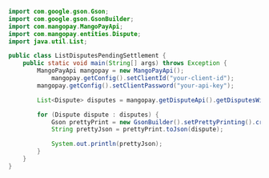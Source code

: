 ```java Java 
import com.google.gson.Gson;
import com.google.gson.GsonBuilder;
import com.mangopay.MangoPayApi;
import com.mangopay.entities.Dispute;
import java.util.List;

public class ListDisputesPendingSettlement {
    public static void main(String[] args) throws Exception {
        MangoPayApi mangopay = new MangoPayApi();
            mangopay.getConfig().setClientId("your-client-id");
        mangopay.getConfig().setClientPassword("your-api-key");

        List<Dispute> disputes = mangopay.getDisputeApi().getDisputesWithPendingSettlement();

        for (Dispute dispute : disputes) {
            Gson prettyPrint = new GsonBuilder().setPrettyPrinting().create();
            String prettyJson = prettyPrint.toJson(dispute);

            System.out.println(prettyJson);
        }
    }
}
```